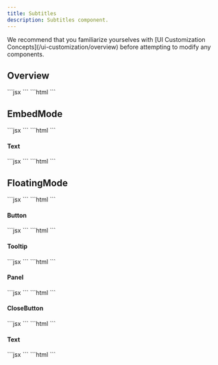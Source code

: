 ```yaml
---
title: Subtitles
description: Subtitles component.
---
```


<Note>
We recommend that you familiarize yourselves with [UI Customization Concepts](/ui-customization/overview) before attempting to modify any components.
</Note>

## Overview
<Tabs>
<Tab title="React / Next.js">
```jsx
<VeltWireframe>
    <VeltSubtitlesWireframe>
        <VeltSubtitlesWireframe.EmbedMode />
        <VeltSubtitlesWireframe.FloatingMode />
    </VeltSubtitlesWireframe>
</VeltWireframe>
```
</Tab>
<Tab title="Other Frameworks">
```html
<velt-wireframe style="display:none;">
    <velt-subtitles-wireframe>
        <velt-subtitles-embed-mode-wireframe></velt-subtitles-embed-mode-wireframe>
        <velt-subtitles-floating-mode-wireframe></velt-subtitles-floating-mode-wireframe>
    </velt-subtitles-wireframe>
</velt-wireframe>
```
</Tab>
</Tabs>

## EmbedMode
<Tabs>
<Tab title="React / Next.js">
```jsx
<VeltWireframe>
    <VeltSubtitlesWireframe.EmbedMode>
        <VeltSubtitlesWireframe.EmbedMode.Text />
    </VeltSubtitlesWireframe.EmbedMode>
</VeltWireframe>
```
</Tab>
<Tab title="Other Frameworks">
```html
<velt-wireframe style="display:none;">
    <velt-subtitles-embed-mode-wireframe>
        <velt-subtitles-text-wireframe></velt-subtitles-text-wireframe>
    </velt-subtitles-embed-mode-wireframe>
</velt-wireframe>
```
</Tab>
</Tabs>

#### Text
<Tabs>
<Tab title="React / Next.js">
```jsx
<VeltWireframe>
    <VeltSubtitlesWireframe.EmbedMode.Text />
</VeltWireframe>
```
</Tab>
<Tab title="Other Frameworks">
```html
<velt-wireframe style="display:none;">
    <velt-subtitles-text-wireframe></velt-subtitles-text-wireframe>
</velt-wireframe>
```
</Tab>
</Tabs>

## FloatingMode
<Tabs>
<Tab title="React / Next.js">
```jsx
<VeltWireframe>
    <VeltSubtitlesWireframe.FloatingMode>
        <VeltSubtitlesWireframe.FloatingMode.Button />
        <VeltSubtitlesWireframe.FloatingMode.Tooltip />
        <VeltSubtitlesWireframe.FloatingMode.Panel />
    </VeltSubtitlesWireframe.FloatingMode>
</VeltWireframe>
```
</Tab>
<Tab title="Other Frameworks">
```html
<velt-wireframe style="display:none;">
    <velt-subtitles-floating-mode-wireframe>
        <velt-subtitles-button-wireframe></velt-subtitles-button-wireframe>
        <velt-subtitles-tooltip-wireframe></velt-subtitles-tooltip-wireframe>
        <velt-subtitles-panel-wireframe></velt-subtitles-panel-wireframe>
    </velt-subtitles-floating-mode-wireframe>
</velt-wireframe>
```
</Tab>
</Tabs>

#### Button
<Tabs>
<Tab title="React / Next.js">
```jsx
<VeltWireframe>
    <VeltSubtitlesWireframe.FloatingMode.Button />
</VeltWireframe>
```
</Tab>
<Tab title="Other Frameworks">
```html
<velt-wireframe style="display:none;">
    <velt-subtitles-button-wireframe></velt-subtitles-button-wireframe>
</velt-wireframe>
```
</Tab>
</Tabs>

#### Tooltip
<Tabs>
<Tab title="React / Next.js">
```jsx
<VeltWireframe>
    <VeltSubtitlesWireframe.FloatingMode.Tooltip />
</VeltWireframe>
```
</Tab>
<Tab title="Other Frameworks">
```html
<velt-wireframe style="display:none;">
    <velt-subtitles-tooltip-wireframe></velt-subtitles-tooltip-wireframe>
</velt-wireframe>
```
</Tab>
</Tabs>

#### Panel
<Tabs>
<Tab title="React / Next.js">
```jsx
<VeltWireframe>
    <VeltSubtitlesWireframe.FloatingMode.Panel>
        <VeltSubtitlesWireframe.FloatingMode.CloseButton />
        <VeltSubtitlesWireframe.FloatingMode.Text />
    </VeltSubtitlesWireFame.FloatingMode.Panel>
</VeltWireframe>
```
</Tab>
<Tab title="Other Frameworks">
```html
<velt-wireframe style="display:none;">
    <velt-subtitles-panel-wireframe>
        <velt-subtitles-close-button-wireframe></velt-subtitles-close-button-wireframe>
        <velt-subtitles-text-wireframe></velt-subtitles-text-wireframe>
    </velt-subtitles-panel-wireframe>
</velt-wireframe>
```
</Tab>
</Tabs>

#### CloseButton
<Tabs>
<Tab title="React / Next.js">
```jsx
<VeltWireframe>
    <VeltSubtitlesWireframe.FloatingMode.CloseButton />
</VeltWireframe>
```
</Tab>
<Tab title="Other Frameworks">
```html
<velt-wireframe style="display:none;">
    <velt-subtitles-close-button-wireframe></velt-subtitles-close-button-wireframe>
</velt-wireframe>
```
</Tab>
</Tabs>

#### Text
<Tabs>
<Tab title="React / Next.js">
```jsx
<VeltWireframe>
    <VeltSubtitlesWireframe.FloatingMode.Text />
</VeltWireframe>
```
</Tab>
<Tab title="Other Frameworks">
```html
<velt-wireframe style="display:none;">
    <velt-subtitles-text-wireframe></velt-subtitles-text-wireframe>
</velt-wireframe>
```
</Tab>
</Tabs>


